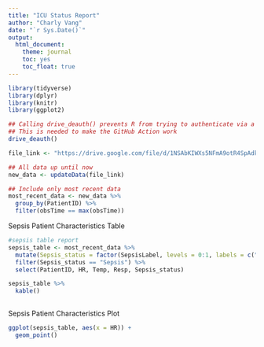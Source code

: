 ```yaml
---
title: "ICU Status Report"
author: "Charly Vang"
date: "`r Sys.Date()`"
output:
  html_document:
    theme: journal
    toc: yes
    toc_float: true
---
```


```r
library(tidyverse)
library(dplyr)
library(knitr)
library(ggplot2)

## Calling drive_deauth() prevents R from trying to authenticate via a browser
## This is needed to make the GitHub Action work
drive_deauth()

file_link <- "https://drive.google.com/file/d/1NSAbKIWXs5NFmA9otR4SpAdkF59e2YU8/view?usp=sharing"

## All data up until now
new_data <- updateData(file_link)

## Include only most recent data
most_recent_data <- new_data %>%
  group_by(PatientID) %>%
  filter(obsTime == max(obsTime))

```

Sepsis Patient Characteristics Table

```r
#sepsis table report 
sepsis_table <- most_recent_data %>%
  mutate(Sepsis_status = factor(SepsisLabel, levels = 0:1, labels = c("No Sepsis", "Sepsis"))) %>% 
  filter(Sepsis_status == "Sepsis") %>%
  select(PatientID, HR, Temp, Resp, Sepsis_status)

sepsis_table %>%
  kable()
  
```

Sepsis Patient Characteristics Plot

```r
ggplot(sepsis_table, aes(x = HR)) +
  geom_point()


```
